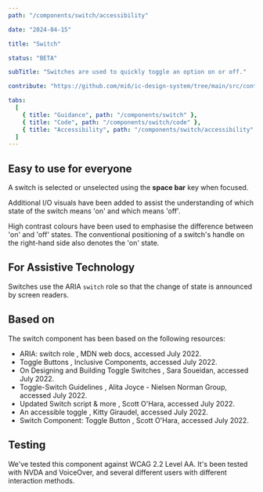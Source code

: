 ```yaml
---
path: "/components/switch/accessibility"

date: "2024-04-15"

title: "Switch"

status: "BETA"

subTitle: "Switches are used to quickly toggle an option on or off."

contribute: "https://github.com/mi6/ic-design-system/tree/main/src/content/structured/components/switch"

tabs:
  [
    { title: "Guidance", path: "/components/switch" },
    { title: "Code", path: "/components/switch/code" },
    { title: "Accessibility", path: "/components/switch/accessibility" },
  ]
---
```


## Easy to use for everyone

A switch is selected or unselected using the **space bar** key when focused.

Additional I/O visuals have been added to assist the understanding of which state of the switch means 'on' and which means 'off'.

High contrast colours have been used to emphasise the difference between 'on' and 'off' states. The conventional positioning of a switch's handle on the right-hand side also denotes the 'on' state.

## For Assistive Technology

Switches use the ARIA `switch` role so that the change of state is announced by screen readers.

## Based on

The switch component has been based on the following resources:

<ul>
  <li>
    <ic-link
      target="_blank"
      href="https://developer.mozilla.org/en-US/docs/Web/Accessibility/ARIA/Roles/Switch_role"
      rel="noreferer noopener nofollow"
    >
      ARIA: switch role
    </ic-link>
    , MDN web docs, accessed July 2022.
  </li>
  <li>
    <ic-link
      target="_blank"
      href="https://inclusive-components.design/toggle-button/"
      rel="noreferer noopener nofollow"
    >
      Toggle Buttons
    </ic-link>
    , Inclusive Components, accessed July 2022.
  </li>
  <li>
    <ic-link
      target="_blank"
      href="https://www.sarasoueidan.com/blog/toggle-switch-design/"
      rel="noreferer noopener nofollow"
    >
      On Designing and Building Toggle Switches
    </ic-link>
    , Sara Soueidan, accessed July 2022.
  </li>
  <li>
    <ic-link
      target="_blank"
      href="https://www.nngroup.com/articles/toggle-switch-guidelines/"
      rel="noreferer noopener nofollow"
    >
      Toggle-Switch Guidelines
    </ic-link>
    , Alita Joyce - Nielsen Norman Group, accessed July 2022.
  </li>
  <li>
    <ic-link
      target="_blank"
      href="https://www.scottohara.me/note/2019/04/03/switch-script.html"
      rel="noreferer noopener nofollow"
    >
      Updated Switch script & more
    </ic-link>
    , Scott O'Hara, accessed July 2022.
  </li>
  <li>
    <ic-link
      target="_blank"
      href="https://kittygiraudel.com/2021/04/05/an-accessible-toggle/"
      rel="noreferer noopener nofollow"
    >
      An accessible toggle
    </ic-link>
    , Kitty Giraudel, accessed July 2022.
  </li>
  <li>
    <ic-link
      target="_blank"
      href="https://scottaohara.github.io/a11y_styled_form_controls/src/toggle-button-switch/"
      rel="noreferer noopener nofollow"
    >
      Switch Component: Toggle Button
    </ic-link>
    , Scott O'Hara, accessed July 2022.
  </li>
</ul>

## Testing

We've tested this component against WCAG 2.2 Level AA. It's been tested with NVDA and VoiceOver, and several different users with different interaction methods.
